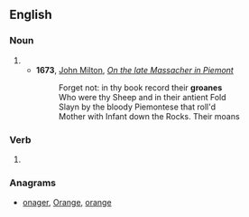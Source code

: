 ==English==

===Noun===
{{en-noun}}

# {{obsolete spelling of|groan}}
#* '''1673''', [[w:John Milton|John Milton]], ''[[s:On the late Massacher in Piemont|On the late Massacher in Piemont]]''
#*: Forget not: in thy book record their '''groanes'''
#*: Who were thy Sheep and in their antient Fold
#*: Slayn by the bloody Piemontese that roll'd
#*: Mother with Infant down the Rocks. Their moans

===Verb===
{{head|en|verb}}

# {{obsolete spelling of|groan}}

===Anagrams===
* [[onager#English|onager]], [[Orange#English|Orange]], [[orange#English|orange]]